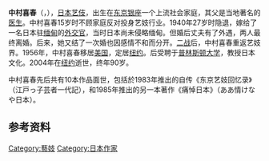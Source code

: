 {{Unreferenced|time=2020-09-15T04:27:43+00:00}}
'''中村喜春'''（{{jpn|j=中村 喜春|hg=なかむら きはる|rm=Nakamura Kiharu}}，{{bd|1913年||2004年|1月5日}}），[[日本|日本]][[艺伎|艺伎]]，出生在[[东京|东京]][[银座|银座]]一个上流社会家庭，其父是当地著名的[[医生|医生]]。中村喜春15岁时不顾家庭反对投身艺妓行业。1940年27岁时隐退，嫁给了一名日本驻[[缅甸|缅甸]]的[[外交官|外交官]]，当时日本尚未侵略缅甸。但婚后丈夫有了外遇，两人最终离婚。后来，她又结了一次婚也因感情不和而分开。[[二战|二战]]后，中村喜春重返艺妓界。1956年，中村喜春移居[[美国|美国]]，定居[[纽约|纽约]]。后受聘于[[普林斯顿大学|普林斯顿大学]]，教授日本文化。2004年在[[纽约|纽约]]逝世，终年90岁。

中村喜春先后共有10本作品面世，包括於1983年推出的自传《东京艺妓回忆录》（江戸っ子芸者一代記），和1985年推出的另一本著作《痛悼日本》（ああ情けなや日本）。

== 参考资料 ==
{{Japan-writer-stub}}

{{Authority control}}
{{DEFAULTSORT:Kiharu, Nakamura}}
[[Category:藝妓|Category:藝妓]]
[[Category:日本作家|Category:日本作家]]